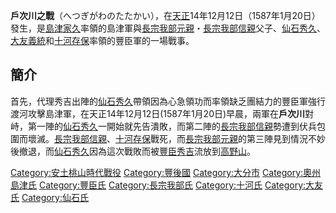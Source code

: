 {{Multiple issues|
{{Notability Unreferenced|time=2022-06-24T22:11:45+00:00}}
{{Unreferenced|time=2022-06-24T22:11:45+00:00}}
}}
{{Infobox Military Conflict|
conflict=戶次川之戰|
partof=[[战国_(日本)|日本戰國時代]]|
image=|
caption=|
date=1587年1月20日|
place=[[豐後國|豐後國]][[戶次川|戶次川]]|
result=島津軍勝利|
combatant1=[[仙石秀久|仙石秀久]]（豐臣軍）<br />[[長宗我部元親|長宗我部元親]]<br />[[長宗我部信親|長宗我部信親]]†<br />[[十河存保|十河存保]]†<br />[[大友義統|大友義統]]|
combatant2=[[島津家久|島津家久]]（島津軍）|
commander1=[[仙石秀久|仙石秀久]]|
commander2=[[島津家久|島津家久]]|
strength1=約20,000人<br />(實際可調動僅約6,000人)|
strength2=約10,000~13,000人|
casualties1=|
casualties2=|
}}

'''戶次川之戰'''（へつぎがわのたたかい），在[[天正_(日本)|天正]]14年12月12日（1587年1月20日）發生，是[[島津家久|島津家久]]率領的島津軍與[[長宗我部元親|長宗我部元親]]・[[長宗我部信親|長宗我部信親]]父子、[[仙石秀久|仙石秀久]]、[[大友義統|大友義統]]和[[十河存保|十河存保]]率領的豐臣軍的一場戰事。

== 簡介 ==
首先，代理秀吉出陣的[[仙石秀久|仙石秀久]]帶領因為心急領功而率領缺乏團結力的豐臣軍強行渡河攻擊島津軍，在天正14年12月12日(1587年1月20日)早晨，兩軍在'''戶次川'''對峙，第一陣的[[仙石秀久|仙石秀久]]一開始就先告潰敗，而第二陣的[[長宗我部信親|長宗我部信親]]勢遭到伏兵包圍而壞滅。[[長宗我部信親|長宗我部信親]]、[[十河存保|十河存保]]戰死，而[[長宗我部元親|長宗我部元親]]的第三陣見到情況不妙後撤退，而[[仙石秀久|仙石秀久]]因為這次戰敗而被[[豐臣秀吉|豐臣秀吉]]流放到[[高野山|高野山]]。

[[Category:安土桃山時代戰役|Category:安土桃山時代戰役]]
[[Category:豐後國|Category:豐後國]]
[[Category:大分市|Category:大分市]]
[[Category:奧州島津氏|Category:奧州島津氏]]
[[Category:豐臣氏|Category:豐臣氏]]
[[Category:長宗我部氏|Category:長宗我部氏]]
[[Category:十河氏|Category:十河氏]]
[[Category:大友氏|Category:大友氏]]
[[Category:仙石氏|Category:仙石氏]]